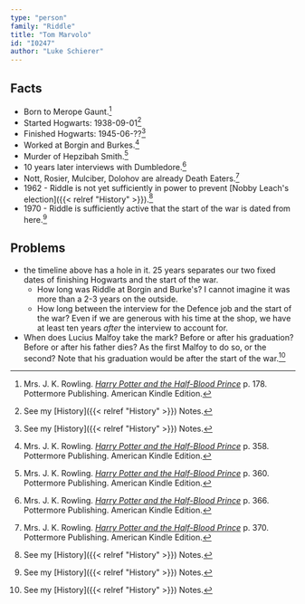 ```yaml
---
type: "person"
family: "Riddle"
title: "Tom Marvolo"
id: "I0247"
author: "Luke Schierer"
---
```


## Facts

* Born to Merope Gaunt.[^20210827-1]
* Started Hogwarts: 1938-09-01[^20210827-3]
* Finished Hogwarts: 1945-06-??[^20210827-4]
* Worked at Borgin and Burkes.[^20210827-5]
* Murder of Hepzibah Smith.[^20210827-6]
* 10 years later interviews with Dumbledore.[^20210827-7]
* Nott, Rosier, Mulciber, Dolohov are already Death Eaters.[^20210827-10]
* 1962 - Riddle is not yet sufficiently in power to prevent [Nobby Leach's
  election]({{< relref "History" >}}).[^20210827-8]
* 1970 - Riddle is sufficiently active that the start of the war is dated from
  here.[^20210827-9]


## Problems

* the timeline above has a hole in it.  25 years separates our two fixed dates
  of finishing Hogwarts and the start of the war.
  * How long was Riddle at Borgin and Burke's?  I cannot imagine it was more
    than a 2-3 years on the outside.
  * How long between the interview for the Defence job and the start of the war?
    Even if we are generous with his time at the shop, we have at least ten
    years *after* the interview to account for.
* When does Lucius Malfoy take the mark? Before or after his graduation? Before
  or after his father dies? As the first Malfoy to do so, or the second? Note
  that his graduation would be after the start of the war.[^20210827-11]

[^20210827-1]: Mrs. J. K. Rowling.
    _[Harry Potter and the Half-Blood Prince](https://www.goodreads.com/book/show/1.Harry_Potter_and_the_Half_Blood_Prince)_
    p. 178. Pottermore Publishing. American Kindle Edition.

[^20210827-2]: See my [History]({{< relref "History" >}}) Notes.

[^20210827-3]: See my [History]({{< relref "History" >}}) Notes.

[^20210827-4]: See my [History]({{< relref "History" >}}) Notes.

[^20210827-8]: See my [History]({{< relref "History" >}}) Notes.

[^20210827-9]: See my [History]({{< relref "History" >}}) Notes.

[^20210827-11]: See my [History]({{< relref "History" >}}) Notes.

[^20210827-5]: Mrs. J. K. Rowling.
    _[Harry Potter and the Half-Blood Prince](https://www.goodreads.com/book/show/1.Harry_Potter_and_the_Half_Blood_Prince)_
    p. 358. Pottermore Publishing. American Kindle Edition.

[^20210827-6]: Mrs. J. K. Rowling.
    _[Harry Potter and the Half-Blood Prince](https://www.goodreads.com/book/show/1.Harry_Potter_and_the_Half_Blood_Prince)_
    p. 360. Pottermore Publishing. American Kindle Edition.

[^20210827-7]: Mrs. J. K. Rowling.
    _[Harry Potter and the Half-Blood Prince](https://www.goodreads.com/book/show/1.Harry_Potter_and_the_Half_Blood_Prince)_
    p. 366. Pottermore Publishing. American Kindle Edition.

[^20210827-10]: Mrs. J. K. Rowling.
    _[Harry Potter and the Half-Blood Prince](https://www.goodreads.com/book/show/1.Harry_Potter_and_the_Half_Blood_Prince)_
    p. 370. Pottermore Publishing. American Kindle Edition.


